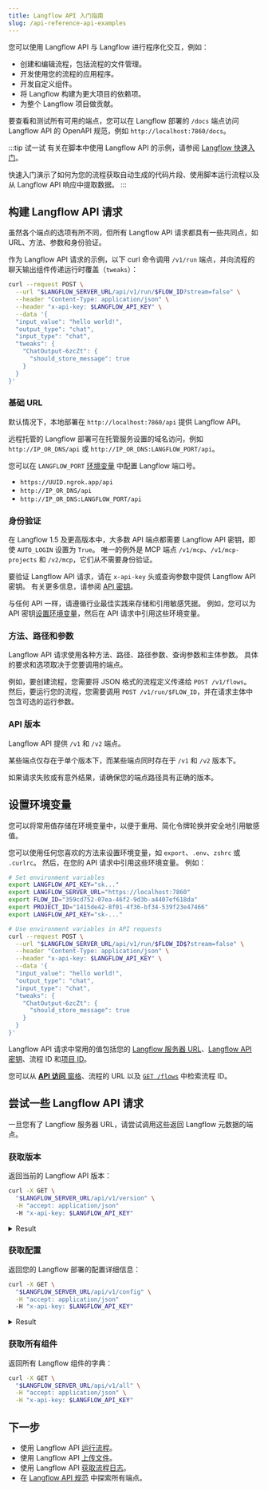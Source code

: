 ```yaml
---
title: Langflow API 入门指南
slug: /api-reference-api-examples
---
```



您可以使用 Langflow API 与 Langflow 进行程序化交互，例如：

* 创建和编辑流程，包括流程的文件管理。
* 开发使用您的流程的应用程序。
* 开发自定义组件。
* 将 Langflow 构建为更大项目的依赖项。
* 为整个 Langflow 项目做贡献。

要查看和测试所有可用的端点，您可以在 Langflow 部署的 `/docs` 端点访问 Langflow API 的 OpenAPI 规范，例如 `http://localhost:7860/docs`。

:::tip 试一试
有关在脚本中使用 Langflow API 的示例，请参阅 [Langflow 快速入门](/get-started-quickstart)。

快速入门演示了如何为您的流程获取自动生成的代码片段、使用脚本运行流程以及从 Langflow API 响应中提取数据。
:::

## 构建 Langflow API 请求

虽然各个端点的选项有所不同，但所有 Langflow API 请求都具有一些共同点，如 URL、方法、参数和身份验证。

作为 Langflow API 请求的示例，以下 curl 命令调用 `/v1/run` 端点，并向流程的聊天输出组件传递运行时覆盖（`tweaks`）：

```bash
curl --request POST \
  --url "$LANGFLOW_SERVER_URL/api/v1/run/$FLOW_ID?stream=false" \
  --header "Content-Type: application/json" \
  --header "x-api-key: $LANGFLOW_API_KEY" \
  --data '{
  "input_value": "hello world!",
  "output_type": "chat",
  "input_type": "chat",
  "tweaks": {
    "ChatOutput-6zcZt": {
      "should_store_message": true
    }
  }
}'
```

### 基础 URL

默认情况下，本地部署在 `http://localhost:7860/api` 提供 Langflow API。

远程托管的 Langflow 部署可在托管服务设置的域名访问，例如 `http://IP_OR_DNS/api` 或 `http://IP_OR_DNS:LANGFLOW_PORT/api`。

您可以在 `LANGFLOW_PORT` [环境变量](/environment-variables) 中配置 Langflow 端口号。

* `https://UUID.ngrok.app/api`
* `http://IP_OR_DNS/api`
* `http://IP_OR_DNS:LANGFLOW_PORT/api`

### 身份验证

在 Langflow 1.5 及更高版本中，大多数 API 端点都需要 Langflow API 密钥，即使 `AUTO_LOGIN` 设置为 `True`。
唯一的例外是 MCP 端点 `/v1/mcp`、`/v1/mcp-projects` 和 `/v2/mcp`，它们从不需要身份验证。

要验证 Langflow API 请求，请在 `x-api-key` 头或查询参数中提供 Langflow API 密钥。
有关更多信息，请参阅 [API 密钥](/configuration-api-keys)。

与任何 API 一样，请遵循行业最佳实践来存储和引用敏感凭据。
例如，您可以为 API 密钥[设置环境变量](#set-environment-variables)，然后在 API 请求中引用这些环境变量。

### 方法、路径和参数

Langflow API 请求使用各种方法、路径、路径参数、查询参数和主体参数。
具体的要求和选项取决于您要调用的端点。

例如，要创建流程，您需要将 JSON 格式的流程定义传递给 `POST /v1/flows`。
然后，要运行您的流程，您需要调用 `POST /v1/run/$FLOW_ID`，并在请求主体中包含可选的运行参数。

### API 版本

Langflow API 提供 `/v1` 和 `/v2` 端点。

某些端点仅存在于单个版本下，而某些端点同时存在于 `/v1` 和 `/v2` 版本下。

如果请求失败或有意外结果，请确保您的端点路径具有正确的版本。

## 设置环境变量

您可以将常用值存储在环境变量中，以便于重用、简化令牌轮换并安全地引用敏感值。

您可以使用任何您喜欢的方法来设置环境变量，如 `export`、`.env`、`zshrc` 或 `.curlrc`。
然后，在您的 API 请求中引用这些环境变量。
例如：

```bash
# Set environment variables
export LANGFLOW_API_KEY="sk..."
export LANGFLOW_SERVER_URL="https://localhost:7860"
export FLOW_ID="359cd752-07ea-46f2-9d3b-a4407ef618da"
export PROJECT_ID="1415de42-8f01-4f36-bf34-539f23e47466"
export LANGFLOW_API_KEY="sk-..."

# Use environment variables in API requests
curl --request POST \
  --url "$LANGFLOW_SERVER_URL/api/v1/run/$FLOW_ID$?stream=false" \
  --header "Content-Type: application/json" \
  --header "x-api-key: $LANGFLOW_API_KEY" \
  --data '{
  "input_value": "hello world!",
  "output_type": "chat",
  "input_type": "chat",
  "tweaks": {
    "ChatOutput-6zcZt": {
      "should_store_message": true
    }
  }
}'
```

Langflow API 请求中常用的值包括您的 [Langflow 服务器 URL](#base-url)、[Langflow API 密钥](/configuration-api-keys)、流程 ID 和[项目 ID](/api-projects#read-projects)。

您可以从 [**API 访问** 窗格](/concepts-publish#api-access)、流程的 URL 以及 [`GET /flows`](/api-flows#read-flows) 中检索流程 ID。

## 尝试一些 Langflow API 请求

一旦您有了 Langflow 服务器 URL，请尝试调用这些返回 Langflow 元数据的端点。

### 获取版本

返回当前的 Langflow API 版本：

```bash
curl -X GET \
  "$LANGFLOW_SERVER_URL/api/v1/version" \
  -H "accept: application/json"
  -H "x-api-key: $LANGFLOW_API_KEY"
```

<details>
<summary>Result</summary>

```text
{
    "version": "1.1.1",
    "main_version": "1.1.1",
    "package": "Langflow"
}
```

</details>

### 获取配置

返回您的 Langflow 部署的配置详细信息：

```bash
curl -X GET \
  "$LANGFLOW_SERVER_URL/api/v1/config" \
  -H "accept: application/json"
  -H "x-api-key: $LANGFLOW_API_KEY"
```

<details>
<summary>Result</summary>

```json
{
  "feature_flags": {
    "mvp_components": false
  },
  "frontend_timeout": 0,
  "auto_saving": true,
  "auto_saving_interval": 1000,
  "health_check_max_retries": 5,
  "max_file_size_upload": 100
}
```

</details>

### 获取所有组件

返回所有 Langflow 组件的字典：

```bash
curl -X GET \
  "$LANGFLOW_SERVER_URL/api/v1/all" \
  -H "accept: application/json" \
  -H "x-api-key: $LANGFLOW_API_KEY"
```

## 下一步

- 使用 Langflow API [运行流程](/api-flows-run)。
- 使用 Langflow API [上传文件](/api-files)。
- 使用 Langflow API [获取流程日志](/api-logs)。
- 在 [Langflow API 规范](/api) 中探索所有端点。